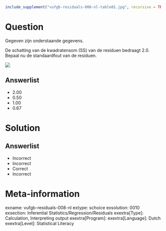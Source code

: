 ```{r, echo = FALSE, results = "hide"}
include_supplement("vufgb-residuals-008-nl-table01.jpg", recursive = TRUE)
```

Question
========
Gegeven zijn onderstaande gegevens.

De schatting van de kwadratensom (SS) van de residuen bedraagt 2.0. Bepaal nu de standaardfout van de residuen.

![](vufgb-residuals-008-nl-table01.jpg)
  
Answerlist
----------
* 2.00
* 0.50
* 1.00
* 0.67

Solution
========

Answerlist
----------
* Incorrect
* Incorrect
* Correct
* Incorrect

Meta-information
================
exname: vufgb-residuals-008-nl
extype: schoice
exsolution: 0010
exsection: Inferential Statistics/Regression/Residuals
exextra[Type]: Calculation, Interpreting output
exextra[Program]: 
exextra[Language]: Dutch
exextra[Level]: Statistical Literacy
